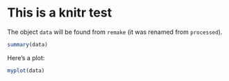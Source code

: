 # This is a knitr test

The object `data` will be found from `remake` (it was renamed from `processed`).

```r
summary(data)
```

Here's a plot:

```r
myplot(data)
```
